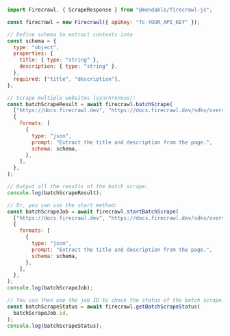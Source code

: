 ```js Node
import Firecrawl, { ScrapeResponse } from "@mendable/firecrawl-js";

const firecrawl = new Firecrawl({ apiKey: "fc-YOUR_API_KEY" });

// Define schema to extract contents into
const schema = {
  type: "object",
  properties: {
    title: { type: "string" },
    description: { type: "string" },
  },
  required: ["title", "description"],
};

// Scrape multiple websites (synchronous):
const batchScrapeResult = await firecrawl.batchScrape(
  ["https://docs.firecrawl.dev", "https://docs.firecrawl.dev/sdks/overview"],
  {
    formats: [
      {
        type: "json",
        prompt: "Extract the title and description from the page.",
        schema: schema,
      },
    ],
  },
);

// Output all the results of the batch scrape:
console.log(batchScrapeResult);

// Or, you can use the start method:
const batchScrapeJob = await firecrawl.startBatchScrape(
  ["https://docs.firecrawl.dev", "https://docs.firecrawl.dev/sdks/overview"],
  {
    formats: [
      {
        type: "json",
        prompt: "Extract the title and description from the page.",
        schema: schema,
      },
    ],
  },
);
console.log(batchScrapeJob);

// You can then use the job ID to check the status of the batch scrape:
const batchScrapeStatus = await firecrawl.getBatchScrapeStatus(
  batchScrapeJob.id,
);
console.log(batchScrapeStatus);
```
